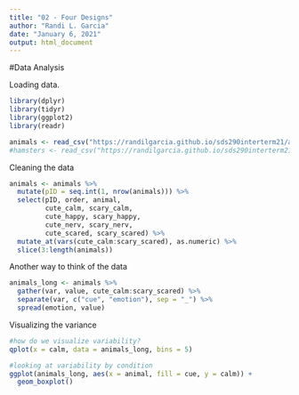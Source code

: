 ```yaml
---
title: "02 - Four Designs"
author: "Randi L. Garcia"
date: "January 6, 2021"
output: html_document
---
```


#Data Analysis

Loading data.

```r
library(dplyr)
library(tidyr)
library(ggplot2)
library(readr)

animals <- read_csv("https://randilgarcia.github.io/sds290interterm21/animal_data.csv")
#hamsters <- read_csv("https://randilgarcia.github.io/sds290interterm21/KellysHamsters.csv")
```

Cleaning the data

```r
animals <- animals %>%
  mutate(pID = seq.int(1, nrow(animals))) %>%
  select(pID, order, animal, 
         cute_calm, scary_calm, 
         cute_happy, scary_happy, 
         cute_nerv, scary_nerv, 
         cute_scared, scary_scared) %>%
  mutate_at(vars(cute_calm:scary_scared), as.numeric) %>%
  slice(3:length(animals))
```

Another way to think of the data

```r
animals_long <- animals %>%
  gather(var, value, cute_calm:scary_scared) %>%
  separate(var, c("cue", "emotion"), sep = "_") %>%
  spread(emotion, value) 
```

Visualizing the variance

```r
#how do we visualize variability?
qplot(x = calm, data = animals_long, bins = 5)
```

```r
#looking at variability by condition
ggplot(animals_long, aes(x = animal, fill = cue, y = calm)) +
  geom_boxplot()
```